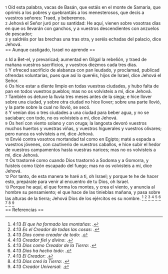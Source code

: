 {{anchor|1}} <small>1</small> Oíd esta palabra, vacas de Basán, que estáis en el monte de Samaria, que oprimís a los pobres y quebrantáis a los menesterosos, que decís a vuestros señores: Traed, y beberemos.<br>
{{anchor|2}} <small>2</small> Jehová el Señor juró por su santidad: He aquí, vienen sobre vosotras días en que os llevarán con ganchos, y a vuestros descendientes con anzuelos de pescador;<br>
{{anchor|3}} <small>3</small> y saldréis por las brechas una tras otra, y seréis echadas del palacio, dice Jehová.<br>
== Aunque castigado, Israel no aprende ==

{{anchor|4}} <small>4</small> Id a Bet-el, y prevaricad; aumentad en Gilgal la rebelión, y traed de mañana vuestros sacrificios, y vuestros diezmos cada tres días.<br>
{{anchor|5}} <small>5</small> Y ofreced sacrificio de alabanza con pan leudado, y proclamad, publicad ofrendas voluntarias, pues que así lo queréis, hijos de Israel, dice Jehová el Señor.<br>
{{anchor|6}} <small>6</small> Os hice estar a diente limpio en todas vuestras ciudades, y hubo falta de pan en todos vuestros pueblos; mas no os volvisteis a mí, dice Jehová.<br>
{{anchor|7}} <small>7</small> También os detuve la lluvia tres meses antes de la siega; e hice llover sobre una ciudad, y sobre otra ciudad no hice llover; sobre una parte llovió, y la parte sobre la cual no llovió, se secó.<br>
{{anchor|8}} <small>8</small> Y venían dos o tres ciudades a una ciudad para beber agua, y no se saciaban; con todo, no os volvisteis a mí, dice Jehová.<br>
{{anchor|9}} <small>9</small> Os herí con viento solano y con oruga; la langosta devoró vuestros muchos huertos y vuestras viñas, y vuestros higuerales y vuestros olivares; pero nunca os volvisteis a mí, dice Jehová.<br>
{{anchor|10}} <small>10</small> Envié contra vosotros mortandad tal como en Egipto; maté a espada a vuestros jóvenes, con cautiverio de vuestros caballos, e hice subir el hedor de vuestros campamentos hasta vuestras narices; mas no os volvisteis a mí, dice Jehová.<br>
{{anchor|11}} <small>11</small> Os trastorné como cuando Dios trastornó a Sodoma y a Gomorra, y fuisteis como tizón escapado del fuego; mas no os volvisteis a mí, dice Jehová.<br>
{{anchor|12}} <small>12</small> Por tanto, de esta manera te haré a ti, oh Israel; y porque te he de hacer esto, prepárate para venir al encuentro de tu Dios, oh Israel.<br>
{{anchor|13}} <small>13</small> Porque he aquí, el que forma los montes, y crea el viento, y anuncia al hombre su pensamiento; el que hace de las tinieblas mañana, y pasa sobre las alturas de la tierra; Jehová Dios de los ejércitos es su nombre. <ref>4:13 ''El que ha formado las montañas'': {{lib|LU|97|4|3}}.</ref> <ref>4:13 ''Es el Creador de todas las cosas'': {{lib|LU|131|10|2}}.</ref> <ref>4:13 ''Dios como creador de todo'': {{lib|LU|95|5|9}}.</ref> <ref>4:13 ''Creador fiel y divino'': {{lib|LU|2|1|2}}.</ref> <ref>4:13 ''Dios como Creador de la Tierra'': {{lib|LU|0|2|9}}.</ref> <ref>4:13 ''Dios ha hecho todo'': {{lib|LU|6|1|3}}.</ref> <ref>4:13 ''El Creador'': {{lib|LU|131|10|6}}.</ref> <ref>4:13 ''Dios creó la Tierra'': {{lib|LU|131|2|2}}.</ref> <ref>4:13 ''Creador Universal'': {{lib|LU|142|3|7}}.</ref><br>
== Referencias ==

<references />
